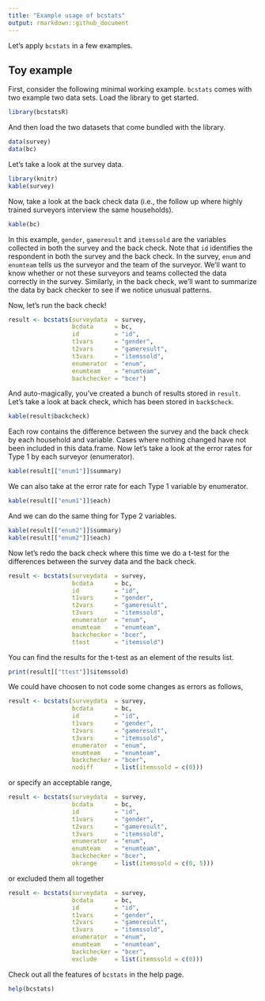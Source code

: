 ```yaml
---
title: "Example usage of bcstats"
output: rmarkdown::github_document
---
```


Let's apply `bcstats` in a few examples.

## Toy example
First, consider the following minimal working example. `bcstats` comes with two example two data sets. Load the library to get started.

```r
library(bcstatsR)
```

And then load the two datasets that come bundled with the library.
```r
data(survey)
data(bc)
```

Let's take a look at the survey data.
```r
library(knitr)
kable(survey)
```

Now, take a look at the back check data (i.e., the follow up where highly trained surveyors interview the same households).

```r
kable(bc)
```

In this example, `gender`, `gameresult` and `itemssold` are the variables collected in both the survey and the back check. Note that `id` identifies the respondent in both the survey and the back check. In the survey, `enum` and `enumteam` tells us the surveyor and the team of the surveyor. We'll want to know whether or not these surveyors and teams collected the data correctly in the survey. Similarly, in the back check, we'll want to summarize the data by back checker to see if we notice unusual patterns.

Now, let's run the back check!

```r
result <- bcstats(surveydata  = survey,
                  bcdata      = bc,
                  id          = "id",
                  t1vars      = "gender",
                  t2vars      = "gameresult",
                  t3vars      = "itemssold",
                  enumerator  = "enum",
                  enumteam    = "enumteam",
                  backchecker = "bcer")
```

And auto-magically, you've created a bunch of results stored in `result`. Let's take a look at back check, which has been stored in `back$check`.

```r
kable(result$backcheck)
```

Each row contains the difference between the survey and the back check by each household and variable. Cases where nothing changed have not been included in this data.frame. Now let's take a look at the error rates for Type 1 by each surveyor (enumerator).

```r
kable(result[["enum1"]]$summary)
```

We can also take at the error rate for each Type 1 variable by enumerator.
```r
kable(result[["enum1"]]$each)
```

And we can do the same thing for Type 2 variables.
```r
kable(result[["enum2"]]$summary)
kable(result[["enum2"]]$each)
```

Now let's redo the back check where this time we do a t-test for the differences between the survey data and the back check.
```r
result <- bcstats(surveydata  = survey,
                  bcdata      = bc,
                  id          = "id",
                  t1vars      = "gender",
                  t2vars      = "gameresult",
                  t3vars      = "itemssold",
                  enumerator  = "enum",
                  enumteam    = "enumteam",
                  backchecker = "bcer",
                  ttest       = "itemssold")
```

You can find the results for the t-test as an element of the results list.
```r
print(result[["ttest"]]$itemssold)
```

We could have choosen to not code some changes as errors as follows,
```r
result <- bcstats(surveydata  = survey,
                  bcdata      = bc,
                  id          = "id",
                  t1vars      = "gender",
                  t2vars      = "gameresult",
                  t3vars      = "itemssold",
                  enumerator  = "enum",
                  enumteam    = "enumteam",
                  backchecker = "bcer",
                  nodiff      = list(itemssold = c(0)))
```

or specify an acceptable range,
```r
result <- bcstats(surveydata  = survey,
                  bcdata      = bc,
                  id          = "id",
                  t1vars      = "gender",
                  t2vars      = "gameresult",
                  t3vars      = "itemssold",
                  enumerator  = "enum",
                  enumteam    = "enumteam",
                  backchecker = "bcer",
                  okrange     = list(itemssold = c(0, 5)))
```

or excluded them all together
```r
result <- bcstats(surveydata  = survey,
                  bcdata      = bc,
                  id          = "id",
                  t1vars      = "gender",
                  t2vars      = "gameresult",
                  t3vars      = "itemssold",
                  enumerator  = "enum",
                  enumteam    = "enumteam",
                  backchecker = "bcer",
                  exclude     = list(itemssold = c(0)))
```

Check out all the features of `bcstats` in the help page.
```r
help(bcstats)
```
